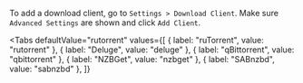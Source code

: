 
To add a download client, go to `Settings > Download Client`. Make sure `Advanced Settings` are shown and click `Add Client`.

<Tabs
  defaultValue="rutorrent"
  values={[
    { label: "ruTorrent", value: "rutorrent" },
    { label: "Deluge", value: "deluge" },
    { label: "qBittorrent", value: "qbittorrent" },
    { label: "NZBGet", value: "nzbget" },
    { label: "SABnzbd", value: "sabnzbd" },
  ]}
>
  <TabItem value="rutorrent">
    <CodeBlock
      children="Name: rTorrent
rTorrent host: 127.0.0.1
Port: 443
URL Path: /rutorrent/plugins/httprpc/action.php
Use SSL: ON
Username: <your username>
Password: <your password>
Add label to torrent: TV (or anything else you desire)
Optional - Downloaded files location: <custom directory>
NOTE: If you have errors adding rTorrent to Sonarr, please try going to Settings > General and disable certificate validation for localhost addresses"
      className="plaintext"
    ></CodeBlock>
  </TabItem>
  <TabItem value="deluge">
    <CodeBlock
      children="Name: Deluge
Host: 127.0.0.1
Post: <deluge web port> (cat ~/.config/deluge/web.conf | grep port)
Deluge Password: <your password>
Add label to torrent: TV (or anything else you desire)
* label plugin must be enabled in Deluge if you add a label
SSL: OFF"
      className="plaintext"
    ></CodeBlock>
  </TabItem>
  <TabItem value="qbittorrent">
    <CodeBlock
      children="Name: qBittorrent
Host: <subnet ip> (In older cases: 127.0.0.1 - you can get your subnet IP by SSH'ing into your server and running `cat .install/subnet.lock`)
Post: <qbittorrent web port>
Username: <your username>
Password: <your password>
Category: TV (or anything else you desire)
SSL: OFF"
      className="plaintext"
    ></CodeBlock>
  </TabItem>
  <TabItem value="nzbget">
    <CodeBlock
      children="Name: NZBget
NZBget host: 127.0.0.1
port: 443
URL Base: nzbget
Connect using HTTPS: ON
nzbget username: <your username>
nzbget Password: <your password>
Add label to torrent: Series (or anything else you desire)
* label must exist under Categories in nzbGet"
      className="plaintext"
    ></CodeBlock>
  </TabItem>
  <TabItem value="sabnzbd">
    <CodeBlock
      children="Name: SABnzbd
SABnzbd host: 127.0.0.1
port: 443
Use SSL: ON
URL Base: /<yourusername>/sabnzbd
API Key: <yourapikey>
Add label to torrent: Series (or anything else you desire)
* label must exist under Categories in SABnzbd"
      className="plaintext"
    ></CodeBlock>
  </TabItem>
</Tabs>
